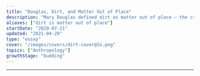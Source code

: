 ```yaml
---
title: "Douglas, Dirt, and Matter Out of Place"
description: "Mary Douglas defined dirt as matter out of place – the crossing of boundaries"
aliases: ["dirt is matter out of place"]
startDate: "2020-07-21"
updated: "2021-04-29"
type: "essay"
cover: "/images/covers/dirt-cover@2x.png"
topics: ["Anthropology"]
growthStage: "budding"
---
```


<BasicImage
    width="950px"
    alt="Mary Douglas defined dirt as matter out of place. Socks are not inherently dirty all the time."
    src="https://res.cloudinary.com/dxj9qr5gj/image/upload/v1619766341/maggieappleton.com/notes/douglas-dirt/Douglas_1_ptxejg.png"
/>

<BasicImage
    width="880px"
    alt="A piece of toast is not inherently dirty, but a sock on a piece of toast is gross. As is finding toast in a sock drawer."
    src="https://res.cloudinary.com/dxj9qr5gj/image/upload/v1619766340/maggieappleton.com/notes/douglas-dirt/Douglas_2_gzamdm.png"
/>

<BasicImage
    width="880px"
    alt="What offends us here is the crossing of boundaries"
    src="https://res.cloudinary.com/dxj9qr5gj/image/upload/v1619766339/maggieappleton.com/notes/douglas-dirt/Douglas_3_lsoet3.png"
/>

---

<ResourceBook
    large
    url="https://www.librarything.com/work/157380"
    author="Mary Douglas"
    img="https://images-na.ssl-images-amazon.com/images/P/0415289955.01._SX450_SY635_SCLZZZZZZZ_.jpg"
    title="Purity and Danger"
    description="Purity and danger is considered an anthropological classic. Douglas analyses of the concepts of pollution, taboo, dirt, cleanliness, and power across cultures."
/>
